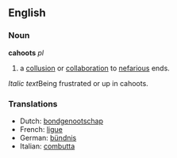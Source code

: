 == English ==

=== Noun ===
'''cahoots''' ''pl''
# a [[collusion]] or [[collaboration]] to [[nefarious]] ends.
''Italic text''Being frustrated or up in cahoots.

=== Translations ===

* Dutch: [[bondgenootschap]]
* French: [[ligue]]
* German: [[bündnis]]
* Italian: [[combutta]]